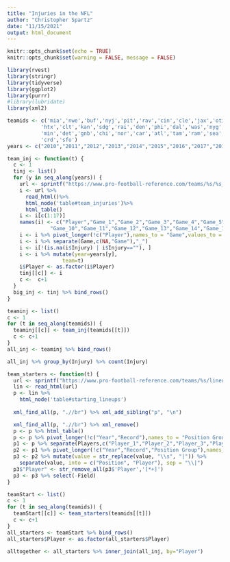 ```yaml
---
title: "Injuries in the NFL"
author: "Christopher Spartz"
date: "11/15/2021"
output: html_document
---
```


```r
knitr::opts_chunk$set(echo = TRUE)
knitr::opts_chunk$set(warning = FALSE, message = FALSE) 
```

```r
library(rvest)
library(stringr)
library(tidyverse)
library(ggplot2)
library(purrr)
#library(lubridate)
library(xml2)

teamids <- c('mia','nwe','buf','nyj','pit','rav','cin','cle','jax','oti',
           'htx','clt','kan','sdg','rai','den','phi','dal','was','nyg',
           'min','det','gnb','chi','nor','car','atl','tam','ram','sea',
           'crd','sfo')
years <- c("2010","2011","2012","2013","2014","2015","2016","2017","2018","2019","2020")
```

```r
team_inj <- function(t) {
  c <- 1
  tinj <- list()
  for (y in seq_along(years)) {
    url <- sprintf("https://www.pro-football-reference.com/teams/%s/%s_injuries.htm",t,years[y])
    i <- url %>%
      read_html()%>%
      html_node('table#team_injuries')%>%
      html_table()
    i <- i[c(1:17)]
    names(i) <- c("Player","Game_1","Game_2","Game_3","Game_4","Game_5","Game_6","Game_7","Game_8","Game_9",
              "Game_10","Game_11","Game_12","Game_13","Game_14","Game_15","Game_16")
    i <- i %>% pivot_longer(!c("Player"),names_to = "Game",values_to = "Injury")
    i <- i %>% separate(Game,c(NA,"Game"),"_")
    i <- i[!(is.na(i$Injury) | i$Injury==""), ]
    i <- i %>% mutate(year=years[y],
                  team=t)
    i$Player <- as.factor(i$Player)
    tinj[[c]] <- i
    c <-  c+1
  }
  big_inj <- tinj %>% bind_rows()
}
```
```r
teaminj <- list()
c <- 1
for (t in seq_along(teamids)) {
  teaminj[[c]] <- team_inj(teamids[[t]])
  c <- c+1
}
all_inj <- teaminj %>% bind_rows()
```

```r
all_inj %>% group_by(Injury) %>% count(Injury)
```


```r
team_starters <- function(t) {
  url <- sprintf("https://www.pro-football-reference.com/teams/%s/lineups.htm#starting_lineups",t)
  lin <- read_html(url)
  p <- lin %>%
    html_node('table#starting_lineups')
  
  xml_find_all(p, ".//br") %>% xml_add_sibling("p", "\n")

  xml_find_all(p, ".//br") %>% xml_remove()
  p <- p %>% html_table()
  p <- p %>% pivot_longer(!c("Year","Record"),names_to = "Position Group",values_to = "Players") %>% filter(Year>2009)
  p1 <- p %>% separate(Players,c("Player_1","Player_2","Player_3","Player_4","Player_5","Player_6"),sep = "\n")
  p2 <- p1 %>% pivot_longer(!c("Year","Record","Position Group"),names_to = "Field") %>% na.omit()
  p3 <- p2 %>% mutate(value = str_replace(value, "\\s", "|")) %>% 
    separate(value, into = c("Position", "Player"), sep = "\\|")
  p3$"Player" <- str_remove_all(p3$'Player','[*+]')
  p3 <- p3 %>% select(-Field)
}
```

```r
teamStart <- list()
c <- 1
for (t in seq_along(teamids)) {
  teamStart[[c]] <- team_starters(teamids[[t]])
  c <- c+1
}
all_starters <- teamStart %>% bind_rows()
all_starters$Player <- as.factor(all_starters$Player)
```

```r
alltogether <- all_starters %>% inner_join(all_inj, by="Player")
```










